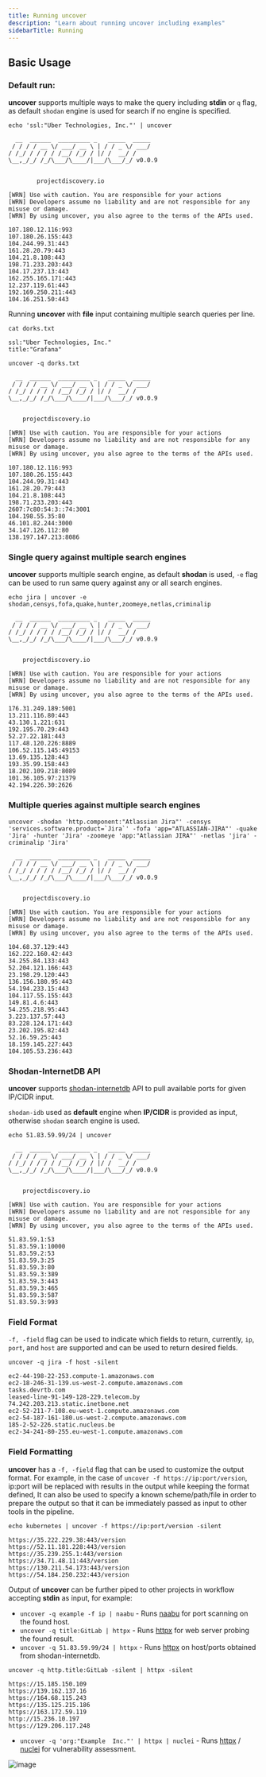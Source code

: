 ```yaml
---
title: Running uncover
description: "Learn about running uncover including examples"
sidebarTitle: Running
---
```


## Basic Usage

### Default run:

**uncover** supports multiple ways to make the query including **stdin** or `q` flag, as default `shodan` engine is used for search if no engine is specified.

```console
echo 'ssl:"Uber Technologies, Inc."' | uncover 
                                        
  __  ______  _________ _   _____  _____
 / / / / __ \/ ___/ __ \ | / / _ \/ ___/
/ /_/ / / / / /__/ /_/ / |/ /  __/ /    
\__,_/_/ /_/\___/\____/|___/\___/_/ v0.0.9    
                                        

		projectdiscovery.io

[WRN] Use with caution. You are responsible for your actions
[WRN] Developers assume no liability and are not responsible for any misuse or damage.
[WRN] By using uncover, you also agree to the terms of the APIs used.

107.180.12.116:993
107.180.26.155:443
104.244.99.31:443
161.28.20.79:443
104.21.8.108:443
198.71.233.203:443
104.17.237.13:443
162.255.165.171:443
12.237.119.61:443
192.169.250.211:443
104.16.251.50:443
```

Running **uncover**  with **file** input containing multiple search queries per line.

```console
cat dorks.txt

ssl:"Uber Technologies, Inc."
title:"Grafana"
```

```console
uncover -q dorks.txt
                                        
  __  ______  _________ _   _____  _____
 / / / / __ \/ ___/ __ \ | / / _ \/ ___/
/ /_/ / / / / /__/ /_/ / |/ /  __/ /    
\__,_/_/ /_/\___/\____/|___/\___/_/ v0.0.9    
                                        

    projectdiscovery.io

[WRN] Use with caution. You are responsible for your actions
[WRN] Developers assume no liability and are not responsible for any misuse or damage.
[WRN] By using uncover, you also agree to the terms of the APIs used.

107.180.12.116:993
107.180.26.155:443
104.244.99.31:443
161.28.20.79:443
104.21.8.108:443
198.71.233.203:443
2607:7c80:54:3::74:3001
104.198.55.35:80
46.101.82.244:3000
34.147.126.112:80
138.197.147.213:8086
```

### Single query against multiple search engines


**uncover** supports multiple search engine, as default **shodan** is used, `-e` flag can be used to run same query against any or all search engines.

```console
echo jira | uncover -e shodan,censys,fofa,quake,hunter,zoomeye,netlas,criminalip

  __  ______  _________ _   _____  _____
 / / / / __ \/ ___/ __ \ | / / _ \/ ___/
/ /_/ / / / / /__/ /_/ / |/ /  __/ /    
\__,_/_/ /_/\___/\____/|___/\___/_/ v0.0.9  
                                        

    projectdiscovery.io

[WRN] Use with caution. You are responsible for your actions
[WRN] Developers assume no liability and are not responsible for any misuse or damage.
[WRN] By using uncover, you also agree to the terms of the APIs used.

176.31.249.189:5001
13.211.116.80:443
43.130.1.221:631
192.195.70.29:443
52.27.22.181:443
117.48.120.226:8889
106.52.115.145:49153
13.69.135.128:443
193.35.99.158:443
18.202.109.218:8089
101.36.105.97:21379
42.194.226.30:2626
```

### Multiple queries against multiple search engines


```console
uncover -shodan 'http.component:"Atlassian Jira"' -censys 'services.software.product=`Jira`' -fofa 'app="ATLASSIAN-JIRA"' -quake 'Jira' -hunter 'Jira' -zoomeye 'app:"Atlassian JIRA"' -netlas 'jira' -criminalip 'Jira'

  __  ______  _________ _   _____  _____
 / / / / __ \/ ___/ __ \ | / / _ \/ ___/
/ /_/ / / / / /__/ /_/ / |/ /  __/ /    
\__,_/_/ /_/\___/\____/|___/\___/_/ v0.0.9
                                        

    projectdiscovery.io

[WRN] Use with caution. You are responsible for your actions
[WRN] Developers assume no liability and are not responsible for any misuse or damage.
[WRN] By using uncover, you also agree to the terms of the APIs used.

104.68.37.129:443
162.222.160.42:443
34.255.84.133:443
52.204.121.166:443
23.198.29.120:443
136.156.180.95:443
54.194.233.15:443
104.117.55.155:443
149.81.4.6:443
54.255.218.95:443
3.223.137.57:443
83.228.124.171:443
23.202.195.82:443
52.16.59.25:443
18.159.145.227:443
104.105.53.236:443
```


### Shodan-InternetDB API

**uncover** supports [shodan-internetdb](https://internetdb.shodan.io) API to pull available ports for given IP/CIDR input.

`shodan-idb` used as **default** engine when **IP/CIDR** is provided as input, otherwise `shodan` search engine is used.

```console
echo 51.83.59.99/24 | uncover

  __  ______  _________ _   _____  _____
 / / / / __ \/ ___/ __ \ | / / _ \/ ___/
/ /_/ / / / / /__/ /_/ / |/ /  __/ /    
\__,_/_/ /_/\___/\____/|___/\___/_/ v0.0.9  
                                        

    projectdiscovery.io

[WRN] Use with caution. You are responsible for your actions
[WRN] Developers assume no liability and are not responsible for any misuse or damage.
[WRN] By using uncover, you also agree to the terms of the APIs used.

51.83.59.1:53
51.83.59.1:10000
51.83.59.2:53
51.83.59.3:25
51.83.59.3:80
51.83.59.3:389
51.83.59.3:443
51.83.59.3:465
51.83.59.3:587
51.83.59.3:993
```

### Field Format

`-f, -field` flag can be used to indicate which fields to return, currently, `ip`, `port`, and `host` are supported and can be used to return desired fields.

```console
uncover -q jira -f host -silent

ec2-44-198-22-253.compute-1.amazonaws.com
ec2-18-246-31-139.us-west-2.compute.amazonaws.com
tasks.devrtb.com
leased-line-91-149-128-229.telecom.by
74.242.203.213.static.inetbone.net
ec2-52-211-7-108.eu-west-1.compute.amazonaws.com
ec2-54-187-161-180.us-west-2.compute.amazonaws.com
185-2-52-226.static.nucleus.be
ec2-34-241-80-255.eu-west-1.compute.amazonaws.com
```

### Field Formatting

**uncover** has a `-f, -field` flag that can be used to customize the output format. For example, in the case of `uncover -f https://ip:port/version`, ip:port will be replaced with results in the output while keeping the format defined, It can also be used to specify a known scheme/path/file in order to prepare the output so that it can be immediately passed as input to other tools in the pipeline.


```console
echo kubernetes | uncover -f https://ip:port/version -silent

https://35.222.229.38:443/version
https://52.11.181.228:443/version
https://35.239.255.1:443/version
https://34.71.48.11:443/version
https://130.211.54.173:443/version
https://54.184.250.232:443/version
```

Output of **uncover** can be further piped to other projects in workflow accepting **stdin** as input, for example:


- `uncover -q example -f ip | naabu` - Runs [naabu](https://github.com/projectdiscovery/naabu) for port scanning on the found host.
- `uncover -q title:GitLab | httpx` - Runs [httpx](https://github.com/projectdiscovery/httpx) for web server probing the found result.
- `uncover -q 51.83.59.99/24 | httpx` - Runs [httpx](https://github.com/projectdiscovery/naabu) on host/ports obtained from shodan-internetdb.


```console
uncover -q http.title:GitLab -silent | httpx -silent

https://15.185.150.109
https://139.162.137.16
https://164.68.115.243
https://135.125.215.186
https://163.172.59.119
http://15.236.10.197
https://129.206.117.248
```

- `uncover -q 'org:"Example  Inc."' | httpx | nuclei` - Runs [httpx](https://github.com/projectdiscovery/httpx) / [nuclei](https://github.com/projectdiscovery/nuclei) for vulnerability assessment.


![image](https://user-images.githubusercontent.com/8293321/156753063-86ea4c5d-92ad-4c24-a7af-871c12aa278c.png)